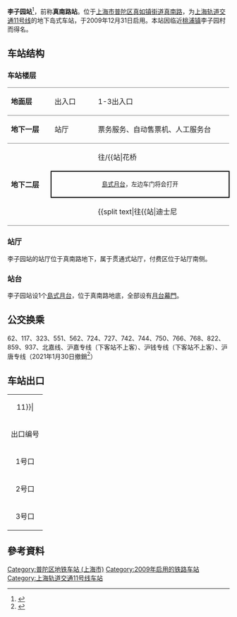 {{NoteTA
|G1=Railway}}
{{Infobox station
|name = 李子园
|eng_name = Liziyuan
|symbol_right =
|linecolour = {{上海地铁颜色|11|yes}}
|image = Platform of Liziyuan Station (20170910113247).jpg
|caption = 李子园站站台
|other_name = 
|country = {{PRC}}
|borough = [[上海市|上海市]][[普陀区_(上海市)|普陀区]][[真如镇街道|真如镇街道]]
|address = [[真南路|真南路]]与[[交通路|交通路]]交叉口
|coordinates = {{coord|31.26902|N|121.389969|E|type:railwaystation}}
|elevation = 
|owned = [[上海申通地铁集团|上海申通地铁集团]]
|operator = [[上海地铁|上海地铁]]
|lines = {{上海地铁线路名|11|SL}}
|distance = 
|platform = 1個[[島式月台|島式月台]]
|tracks = 2条
|bus_routes = 
|bus_stands = 
|connections = 
|structure = 地下车站
|hall = 地下站厅
|depth = 
|levels = 
|interchange = 
|exits = 3个
|architect = 
|architectural_style = 
|colour = 
|type = 
|status = 运营中
|code = 
|classification = 
|website = 
|built = 
|opened = {{Start date|2009|12|31|df=y}}
|closed = 
|former = 
|pass_year = 
|passengers = 
|pass_system = 
|pass_rank = 
|mpassengers = 
|trains = 
|station_hours = 
|hours = 
|first = 往{{上海地铁起讫站|11|L|嘉定北}}：6:10<br/>往{{上海地铁起讫站|11|L|花桥}}：6:15<br/>往{{上海地铁起讫站|11|R}}：6:07
|last = 往{{上海地铁起讫站|11|L|嘉定北}}：23:30<br/>往{{上海地铁起讫站|11|L|花桥}}：23:00<br/>往{{上海地铁起讫站|11|R}}：22:41<br/>往{{站|安亭||地铁}}：23:25
|adjacent = {{Adjacent stations|system=上海地铁|line=11|left=祁连山路|right=上海西站}}
}}
{{multiple image|align=right|direction=vertical|width=220
|image1=Concourse of Liziyuan Station (20170910113158).jpg|caption1=李子园站站厅
|image2=Platform lift of Liziyuan Station (20170910113309).jpg|caption2=李子园站站台升降機
}}
'''李子园站'''<ref>{{Cite web |url=http://sh.xinmin.cn/shehui/2008/12/06/1461376.html |title=本市在建的7号线与11号线53座车站确定名称 |access-date=2008-12-07 |archive-date=2009-12-16 |archive-url=https://web.archive.org/web/20091216175339/http://sh.xinmin.cn/shehui/2008/12/06/1461376.html |dead-url=no }}</ref>，前称'''真南路站'''。位于[[上海市|上海市]][[普陀区_(上海市)|普陀区]][[真如镇街道|真如镇街道]][[真南路|真南路]]，为[[上海轨道交通11号线|上海轨道交通11号线]]的地下岛式车站，于2009年12月31日启用。本站因临近[[桃浦镇|桃浦镇]]李子园村而得名。

==车站结构==
===车站楼层===
{|cellspacing=0 cellpadding=3
|style="border-top:solid 1px gray;border-bottom:solid 1px gray;" width=100|'''地面层'''
|style="border-top:solid 1px gray;border-bottom:solid 1px gray;" width=100|出入口
|style="border-top:solid 1px gray;border-bottom:solid 1px gray;" width=350|1-3出入口
|-
|style="border-bottom:solid 1px gray;"|'''地下一层'''
|style="border-bottom:solid 1px gray;"|站厅
|style="border-bottom:solid 1px gray;"|票务服务、自动售票机、人工服务台
|-
|style="border-bottom:solid 1px gray;" rowspan=3|'''地下二层'''
|{{arrow|L}}
|{{上海地铁线路名|11}}往{{站|嘉定北}}/{{站|花桥||地铁}}<small>（{{站|祁连山路}}）</small>
|-
|style="border-right:solid 2px black;border-left:solid 2px black;border-top:solid 2px black;border-bottom:solid 2px black;" colspan=2|<center><small>[[島式月台|島式月台]]，左边车门将会打开</small></center>
|-
|style="border-bottom:solid 1px gray;"|
|style="border-bottom:solid 1px gray;"|{{split text|{{上海地铁线路名|11}}往{{站|迪士尼||上海市}}<small>（{{站|上海西站}}）</small>|{{arrow|R}}}}
|}

===站厅===
李子园站的站厅位于真南路地下，属于贯通式站厅，付费区位于站厅南侧。

===站台===
李子园站设1个[[島式月台|島式月台]]，位于真南路地底，全部设有[[月台幕門|月台幕門]]。
{{multiple image | direction = vertical | align = center| width = 750
| image1 = Platform panorama of Liziyuan Station (20170910113512).jpg | caption1 = <center>站台全景图</center>
}}

==公交换乘==
62、117、323、551、562、724、727、742、744、750、766、768、822、859、937、北嘉线、沪嘉专线（下客站不上客）、沪钱专线（下客站不上客）、沪唐专线（2021年1月30日撤銷<ref>{{Cite web |url=http://www.jiading.gov.cn/publicity/gg/bmgg__fdzdgknr/gg/bmgg/136062 |title=存档副本 |access-date=2021-01-29 |archive-date=2021-02-19 |archive-url=https://web.archive.org/web/20210219060208/http://www.jiading.gov.cn/publicity/gg/bmgg__fdzdgknr/gg/bmgg/136062 |dead-url=no }}</ref>）

==车站出口==
{| class="wikitable"
|colspan=4 align="center" bgcolor={{上海地铁颜色|11}}|
|-
! 出口编号 !! 建议前往目的地 !! 照片
|-
| 1号口 || [[真南路|真南路]]北侧，[[同济大学|同济大学]]沪西校区西 || [[File:Exit_1_of_Liziyuan_Station_(20170910112916).jpg|200px]]
|-
| 2号口 || [[交通路|交通路]]西侧，[[真南路|真南路]]南 || [[File:Exit_2_of_Liziyuan_Station_(20170910112906).jpg|200px]]
|-
| 3号口 || [[真南路|真南路]]南侧，2号口西 ||
|}

==參考資料==
{{Reflist}}
{{Commonscat|Liziyuan Station}}

{{上海轨道交通11号线车站}}

[[Category:普陀区地铁车站_(上海市)|Category:普陀区地铁车站 (上海市)]]
[[Category:2009年启用的铁路车站|Category:2009年启用的铁路车站]]
[[Category:上海轨道交通11号线车站|Category:上海轨道交通11号线车站]]